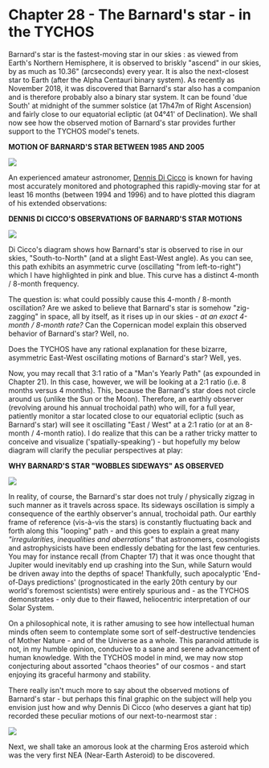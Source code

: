 Chapter 28 - The Barnard's star - in the TYCHOS
===========================================

Barnard's star is the fastest-moving star in our skies : as viewed from Earth's Northern Hemisphere, it is observed to briskly "ascend" in our skies, by as much as 10.36" (arcseconds) every year. It is also the next-closest star to Earth (after the Alpha Centauri binary system). As recently as November 2018, it was discovered that Barnard's star also has a companion and is therefore probably also a binary star system. It can be found 'due South' at midnight of the summer solstice (at 17h47m of Right Ascension) and fairly close to our equatorial ecliptic (at 04°41' of Declination). We shall now see how the observed motion of Barnard's star provides further support to the TYCHOS model's tenets.

**MOTION OF BARNARD'S STAR BETWEEN 1985 AND 2005**

![](https://septclues.com/TYCHOS/BarnardsStar_1985_2005.jpg)

An experienced amateur astronomer, [Dennis Di Cicco](https://en.wikipedia.org/wiki/Dennis_di_Cicco) is known for having most accurately monitored and photographed this rapidly-moving star for at least 16 months (between 1994 and 1996) and to have plotted this diagram of his extended observations:

**DENNIS DI CICCO'S OBSERVATIONS OF BARNARD'S STAR MOTIONS** 

![](https://septclues.com/TYCHOS/BarnardsStar_DECICCO_01.jpg)

Di Cicco's diagram shows how Barnard's star is observed to rise in our skies, "South-to-North" (and at a slight East-West angle). As you can see, this path exhibits an asymmetric curve (oscillating "from left-to-right") which I have highlighted in pink and blue. This curve has a distinct 4-month / 8-month frequency. 

The question is: what could possibly cause this 4-month / 8-month oscillation? Are we asked to believe that Barnard's star is somehow "zig-zagging" in space, all by itself, as it rises up in our skies - _at an exact 4-month / 8-month rate?_ Can the Copernican model explain this observed behavior of Barnard's star? Well, no.

Does the TYCHOS have any rational explanation for these bizarre, asymmetric East-West oscillating motions of Barnard's star? Well, yes.

Now, you may recall that 3:1 ratio of a "Man's Yearly Path" (as expounded in Chapter 21). In this case, however, we will be looking at a 2:1 ratio (i.e. 8 months versus 4 months). This, because the Barnard's star does not circle around us (unlike the Sun or the Moon). Therefore, an earthly observer (revolving around his annual trochoidal path) who will, for a full year, patiently monitor a star located close to our equatorial ecliptic (such as Barnard's star) will see it oscillating "East / West" at a 2:1 ratio (or at an 8-month / 4-month ratio). I do realize that this can be a rather tricky matter to conceive and visualize ('spatially-speaking') - but hopefully my below diagram will clarify the peculiar perspectives at play:

**WHY BARNARD'S STAR "WOBBLES SIDEWAYS" AS OBSERVED** 

![](https://septclues.com/TYCHOS/BarnardsStar_1994_1995_01.jpg)

 In reality, of course, the Barnard's star does not truly / physically zigzag in such manner as it travels across space. Its sideways oscillation is simply a consequence of the earthly observer's annual, trochoidal path. Our earthly frame of reference (vis-à-vis the stars) is constantly fluctuating back and forth along this "looping" path - and this goes to explain a great many _"irregularities, inequalities and aberrations"_ that astronomers, cosmologists and astrophysicists have been endlessly debating for the last few centuries. You may for instance recall (from Chapter 17) that it was once thought that Jupiter would inevitably end up crashing into the Sun, while Saturn would be driven away into the depths of space! Thankfully, such apocalyptic 'End-of-Days predictions' (prognosticated in the early 20th century by our world's foremost scientists) were entirely spurious and - as the TYCHOS demonstrates - only due to their flawed, heliocentric interpretation of our Solar System. 
 
On a philosophical note, it is rather amusing to see how intellectual human minds often seem to contemplate some sort of self-destructive tendencies of Mother Nature - and of the Universe as a whole. This paranoid attitude is not, in my humble opinion, conducive to a sane and serene advancement of human knowledge. With the TYCHOS model in mind, we may now stop conjecturing about assorted "chaos theories" of our cosmos - and start enjoying its graceful harmony and stability.
 
There really isn't much more to say about the observed motions of Barnard's star - but perhaps this final graphic on the subject will help you envision just how and why Dennis Di Cicco (who deserves a giant hat tip) recorded these peculiar motions of our next-to-nearmost star :

![](https://septclues.com/TYCHOS/BarnardsStar_TYCHOSIUM.jpg)

Next, we shall take an amorous look at the charming Eros asteroid which was the very first NEA (Near-Earth Asteroid) to be discovered.
